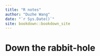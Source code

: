 ```yaml
--- 
title: "R notes"
author: "Duzhe Wang"
date: "`r Sys.Date()`"
site: bookdown::bookdown_site
---
```


# Down the rabbit-hole

